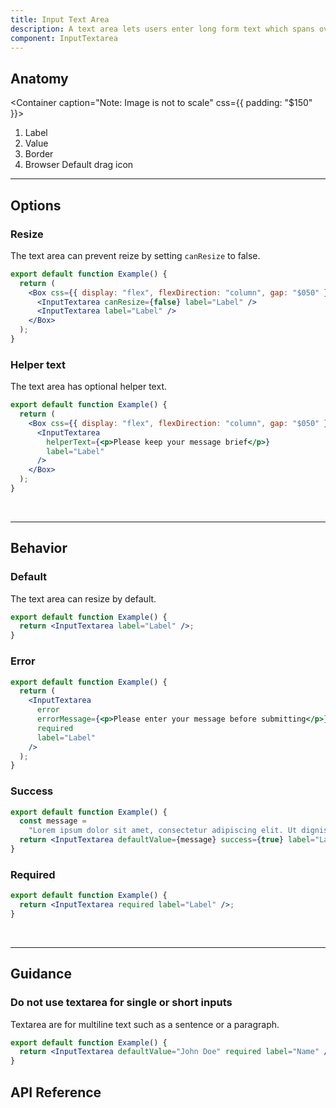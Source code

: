 ```yaml
---
title: Input Text Area
description: A text area lets users enter long form text which spans over multiple lines.
component: InputTextarea
---
```


## Anatomy

<Container caption="Note: Image is not  to scale" css={{ padding: "$150" }}>
  <InlineSVG
    path="/img/components/input-textarea/anatomy.svg"
    width={555}
    height={196}
  />
</Container>

1. Label
2. Value
3. Border
4. Browser Default drag icon

---

## Options

### Resize

The text area can prevent reize by setting `canResize` to false.

```jsx withPreview
export default function Example() {
  return (
    <Box css={{ display: "flex", flexDirection: "column", gap: "$050" }}>
      <InputTextarea canResize={false} label="Label" />
      <InputTextarea label="Label" />
    </Box>
  );
}
```

### Helper text

The text area has optional helper text.

```jsx withPreview
export default function Example() {
  return (
    <Box css={{ display: "flex", flexDirection: "column", gap: "$050" }}>
      <InputTextarea
        helperText={<p>Please keep your message brief</p>}
        label="Label"
      />
    </Box>
  );
}
```

<BR />

---

## Behavior

### Default

The text area can resize by default.

```jsx withPreview
export default function Example() {
  return <InputTextarea label="Label" />;
}
```

### Error

```jsx withPreview
export default function Example() {
  return (
    <InputTextarea
      error
      errorMessage={<p>Please enter your message before submitting</p>}
      required
      label="Label"
    />
  );
}
```

### Success

```jsx withPreview
export default function Example() {
  const message =
    "Lorem ipsum dolor sit amet, consectetur adipiscing elit. Ut dignissim eros at velit iaculis accumsan. Praesent ullamcorper faucibus lobortis. Fusce accumsan tempus nisi, a pulvinar nunc pharetra ut. Integer mauris dui, sollicitudin a aliquam sed, aliquam sed sapien. Vivamus nibh arcu, laoreet nec aliquam sed, rutrum eget elit. Etiam et hendrerit lorem. Nunc ac nisi vel massa mollis pretium. Sed ac fermentum quam. Vivamus nulla libero, consequat sed efficitur vel, vulputate vel nunc. Proin purus nisl, vestibulum venenatis vulputate ac, tempor eget nunc. Integer tortor justo, viverra accumsan diam sed, laoreet mattis quam. Donec dapibus risus vitae urna suscipit ultrices. Vivamus dapibus tortor ligula, a feugiat eros fringilla a.";
  return <InputTextarea defaultValue={message} success={true} label="Label" />;
}
```

### Required

```jsx withPreview
export default function Example() {
  return <InputTextarea required label="Label" />;
}
```

<BR />

---

## Guidance

### Do not use textarea for single or short inputs

Textarea are for multiline text such as a sentence or a paragraph.

```jsx withPreview
export default function Example() {
  return <InputTextarea defaultValue="John Doe" required label="Name" />;
}
```

## API Reference

<PropsTable props={propsTable} />
